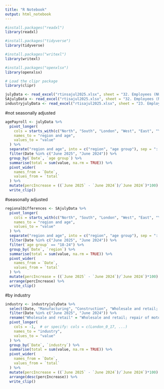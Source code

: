 ```yaml
---
title: "R Notebook"
output: html_notebook
---
```

```r
#install.packages("readxl")
library(readxl)

#install.packages("tidyverse")
library(tidyverse)

#install.packages("writexl")
library(writexl)

#install.packages("openxlsx")
library(openxlsx)

# Load the clipr package
library(clipr)
```

```r
julyData <- read_excel("rtinsajul2025.xlsx", sheet = "32. Employees (NUTS1Age)", skip = 5) #not seasonally adjust 
SAjulyData <- read_excel("rtisajul2025.xlsx", sheet = "32. Employees (NUTS1Age)", skip = 5) #seasonally adjusted
industryjulyData <- read_excel("rtisajul2025.xlsx", sheet = "23. Employees (Industry)", skip = 6) #seasonally adjusted
```



#not seasonally adjusted
```r
agePayroll <- julyData %>% 
  pivot_longer(
    cols = starts_with(c("North", "South", "London", "West", "East", "Yorkshire", "Wales", "Scotland")),
    names_to = "region and age",
    values_to = "value"
  ) %>%
  separate("region and age", into = c("region", "age group"), sep = ": ") %>% # splits at first digit
  filter(Date %in% c("June 2025", "June 2024")) %>%
  group_by(`Date`, `age group`) %>%
  summarise(total = sum(value, na.rm = TRUE)) %>%
  pivot_wider(
    names_from = `Date`,
    values_from = `total`
  ) %>% 
  mutate(percIncrease = ((`June 2025` - `June 2024`)/`June 2024`)*100) %>%
  write_clip()
```

#seasonally adjusted

```r
regionalDifferences <- SAjulyData %>%
  pivot_longer(
    cols = starts_with(c("North", "South", "London", "West", "East", "Yorkshire", "Wales", "Scotland")),
    names_to = "region and age",
    values_to = "value"
  ) %>%
  separate("region and age", into = c("region", "age group"), sep = ": ") %>%
  filter(Date %in% c("June 2025", "June 2024")) %>%
  filter(`age group` == "18-24") %>%
  group_by(`Date`, `region`) %>%
  summarise(total = sum(value, na.rm = TRUE)) %>%
  pivot_wider(
    names_from = `Date`,
    values_from = `total`
  ) %>% 
  mutate(percIncrease = ((`June 2025` - `June 2024`)/`June 2024`)*100) %>%
  arrange(percIncrease) %>%
  write_clip()
```
#by industry 

```r
industry <- industryjulyData %>%
  select(Date, "Manufacturing", "Construction", "Wholesale and retail; repair of motor vehicles", "Transportation and storage", "Accommodation and food service activities", "Information and communication", "Finance and insurance", "Professional, scientific and technical", "Administrative and support services", "Public administration and defence; social security", "Education", "Health and social work") %>%
  filter(Date %in% c("June 2025", "June 2024")) %>%
  rename("Wholesale and retail" = "Wholesale and retail; repair of motor vehicles", "Public administration and defence" = "Public administration and defence; social security",) %>%
  pivot_longer(
    cols = -1,  # or specify: cols = c(London_0_17, ...)
    names_to = "industry",
    values_to = "value"
  ) %>%
  group_by(`Date`, `industry`) %>%
  summarise(total = sum(value, na.rm = TRUE)) %>%
  pivot_wider(
    names_from = `Date`,
    values_from = `total`
  ) %>% 
  mutate(percIncrease = ((`June 2025` - `June 2024`)/`June 2024`)*100) %>%
  arrange(desc(percIncrease)) %>%
  write_clip()
```








